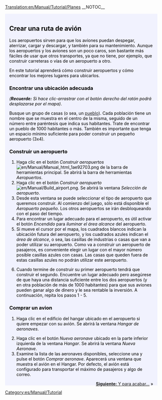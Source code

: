[[Translation:en/Manual/Tutorial/Planes]]
__NOTOC__
{{en/Tabs|5|4
|es/Manual/Tutorial/Inicio|1. Inicio<!--
-->|es/Manual/Tutorial/Autobuses|2. Autobuses<!--
-->|es/Manual/Tutorial/Trenes|3. Trenes<!--
-->|es/Manual/Tutorial/Aviones|4. Aviones<!--
-->|es/Manual/Tutorial/Fin|5. Final}}
<div style="padding:.5em 1em 1em 1em; border-top:none; background-color:#f1f2fe; color:#000;">
{{es/Manual/Tutorial/Inicio}}
==Crear una ruta de avión==
Los aeropuertos sirven para que los aviones puedan despegar, aterrizar, cargar y descargar, y también para su mantenimiento. Aunque los aeropuertos y los aviones son un poco caros, son bastante más fáciles de usar que otros transportes, ya que no tiene, por ejemplo, que construir carreteras o vías de un aeropuerto a otro.

En este tutorial aprenderá cómo construir aeropuertos y cómo encontrar los mejores lugares para ubicarlos.
{{en/Phototable|[[File:en/Manual/Airport s.png]]|Aeropuerto pequeño (3x4).|none}}

===Encontrar una ubicación adecuada===
''('''Recuerde:''' Si hace clic-arrastrar con el botón derecho del ratón podrá desplazarse por el mapa)''.

Busque un grupo de casas (o sea, un [[es/Manual/Pueblo|pueblo]]). Cada población tiene un nombre que se muestra en el centro de la misma, seguido de un número entre paréntesis que indica sus habitantes. Trate de encontrar un pueblo de 1000 habitantes o más. También es importante que tenga un espacio mínimo suficiente para poder construir un pequeño aeropuerto (3x4).

===Construir un aeropuerto===
#Haga clic en el botón ''Construir aeropuertos'' [[File:en/Manual/Manual html 1ae92703.png]] de la barra de herramientas principal. Se abrirá la barra de herramientas ''Aeropuertos''.
#Haga clic en el botón ''Construir aeropuerto'' [[File:en/Manual/Build airport.png]]. Se abrirá la ventana ''Selección de aeropuerto''.
#Desde esta ventana se puede seleccionar el tipo de aeropuerto que queremos construir. Al comienzo del juego, sólo está disponible el ''Aeropuerto pequeño''. Los otros aeropuertos se irán desbloqueando con el paso del tiempo.
#Para encontrar un lugar adecuado para el aeropuerto, es útil activar el botón ''Encendido'' para ''iluminar el área alcance'' del aeropuerto.
#Si mueve el cursor por el mapa, los cuadrados blancos indican la ubicación futura del aeropuerto, y los cuadrados azules indican el ''área de alcance'', o sea, las casillas de industrias o casas que van a poder utilizar su aeropuerto. Como va a construir un aeropuerto de pasajeros, es conveniente elegir un lugar con el mayor número posible casillas azules con casas. Las casas que queden fuera de estas casillas azules no podrán utilizar este aeropuerto.
{{en/Phototable|[[File:es/Manual/Build-airport-3.png|400px]]|Un lugar adecuado para construir un aeropuerto.|none|6=:}}
<ol start="6">
<li>Cuando termine de construir su primer aeropuerto tendrá que construir el segundo. Encuentre un lugar adecuado pero asegúrese de que haya una distancia suficiente entre los dos aeropuertos (y en otra población de más de 1000 habitantes) para que sus aviones pueden ganar algo de dinero y le sea rentable la inversión. A continuación, repita los pasos 1 - 5.
</ol>
===Comprar un avion===
#Haga clic en el edificio del hangar ubicado en el aeropuerto si quiere empezar con su avión. Se abrirá la ventana ''Hangar de aeronaves''.
{{en/Phototable|[[File:es/Manual/Step1aircraft.png|550px]]|Ventana Hangar de aeronaves.|none|6=:}}
<ol start="2">
<li>Haga clic en el botón ''Nueva aeronave'' ubicado en la parte inferior izquierda de la ventana ''Hangar''. Se abrirá la ventana ''Nueva Aeronave''.
<li>Examine la lista de las aeronaves disponibles, seleccione una y pulse el botón ''Comprar aeronave''. Aparecerá una ventana que muestra el avión en el Hangar. Por defecto, el avión está configurado para transportar el máximo de pasajeros y algo de correo.
</ol>
<span style="float: right">[[es/Manual/Tutorial/Fin|'''Siguiente:''' Y para acabar...]] &raquo;</span>
</div>
[[Category:es/Manual/Tutorial]]